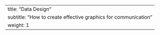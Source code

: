 ---
title: "Data Design"
subtitle: "How to create effective graphics for communication"
weight: 1
---